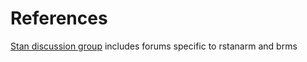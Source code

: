 # References

[Stan discussion group](https://discourse.mc-stan.org/categories) includes forums specific to <span class="pack">rstanarm</span> and <span class="pack">brms</span>